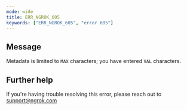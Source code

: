```yaml
---
mode: wide
title: ERR_NGROK_605
keywords: ["ERR_NGROK_605", "error 605"]
---
```


## Message

Metadata is limited to `MAX` characters; you have entered `VAL` characters.

## Further help

If you're having trouble resolving this error, please reach out to [support@ngrok.com](mailto:support@ngrok.com?subject=Help%20with%20ERR_NGROK_605)
